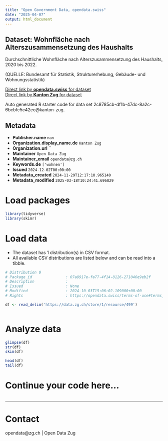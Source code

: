 ```yaml
---
title: "Open Government Data, opendata.swiss"
date: "2025-04-07"
output: html_document
---
```


## Dataset: Wohnfläche nach Alterszusammensetzung des Haushalts

Durchschnittliche Wohnfläche nach Alterszusammensetzung des Haushalts, 2020 bis 2022.						

(QUELLE: Bundesamt für Statistik, Strukturerhebung, Gebäude- und Wohnungsstatistik)

[Direct link by **opendata.swiss** for dataset](https://opendata.swiss/de/dataset/wohnflache-nach-alterszusammensetzung-des-haushalts)<br>
[Direct link by **Kanton Zug** for dataset](https://www.zg.ch/behoerden/gesundheitsdirektion/statistikfachstelle/themen/09bau-und-wohnungswesen/wohnungen-2)

Auto generated R starter code for data set 2c8785cb-df1b-47dc-8a2c-6bcbfc5c42ec@kanton-zug.

## Metadata

- **Publisher.name** `nan`
- **Organization.display_name.de** `Kanton Zug`
- **Organization.url** ``
- **Maintainer** `Open Data Zug`
- **Maintainer_email** `opendata@zg.ch`
- **Keywords.de** `['wohnen']`
- **Issued** `2024-12-02T00:00:00`
- **Metadata_created** `2024-11-29T12:17:10.965140`
- **Metadata_modified** `2025-03-18T10:24:41.696829`


# Load packages

```r

library(tidyverse)
library(skimr)

```

# Load data

-   The dataset has 1 distribution(s) in CSV format.
-   All available CSV distributions are listed below and can be read into a tibble.

```r

# Distribution 0
# Package_id               : 07a8917e-fa77-4f14-8126-271046e9eb2f
# Description              : 
# Issued                   : None
# Modified                 : 2024-10-03T15:06:02.109000+00:00
# Rights                   : https://opendata.swiss/terms-of-use#terms_open

df <- read_delim('https://data.zg.ch/store/1/resource/499')



```

# Analyze data

```r

glimpse(df)
str(df)
skim(df)

head(df)
tail(df)

```

# Continue your code here...

```r

```

------------------------------------------------------------------------

# Contact

opendata@zg.ch | Open Data Zug
